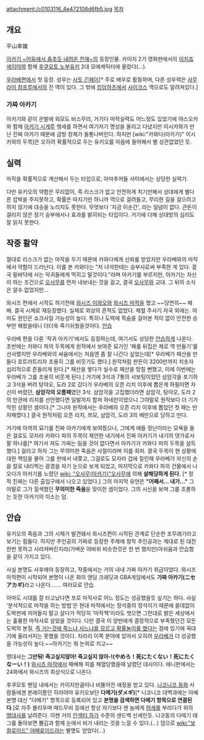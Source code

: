 attachment:/c0103116_4e472108d6fb5.jpg
[[목차]]
== 개요 ==
平山幸雄

[[아카기 ~어둠에서 춤추듯 내려온 천재~]]의 등장인물. 카이지 2기 영화판에서의 [[이치죠 세이야]]와 함께 [[후쿠모토 노부유키]] 2대 모에캐릭터에 올랐다(...).

[[우라베]]편에서 첫 등장. 성우는 [[사토 긴페이]][* 주로 배우로 활동하며, 다른 성우력은 [[사무라이 참프루]]에서의 진 역이 있다. 그 밖에 [[킹덤하츠]]에서 [[사이크스]] 역으로도 알려져있다.]

=== 가짜 아카기 ===
아카기와 같이 은발에 외모도 비스무리, 거기다 마작실력도 어느정도 있었기에 야스오카와 함께 [[아카기 시게루]] 행세를 하면서 여기저기 명성을 올리고 다녔지만 이시카와가 만난 진짜 아카기 때문에 금방 정체가 들통나버린다. 하지만 [wiki:"카와다(아카기)" 이시카와의 두목]은 오히려 확률적으로 두는 유키오를 마음에 들어해서 별 상관없었던 듯.

== 실력 ==
마작을 확률적으로 계산해서 두는 타입으로, 아마추어들 사이에서는 상당한 실력가. 

다만 유키오의 약함은 무리없이, 즉 리스크가 없고 안전하게 치기만해서 상대에게 별다른 압박을 주지못하고, 확률은 따지기만 하니까 역으로 걸려들고, 무리한 길을 걸으려고 하지 않기에 대승을 노리지도 못한다. 무엇보다 '지금 이순간', 라는 일념이 없다. 큰돈이 걸리지 않은 장기 승부에서나 효과를 밝히되는 타입이다. 거기에 더해 상대방의 심리도 잘 읽지 못한다.

== 작중 활약 ==
절대로 리스크가 없는 마작을 두기 때문에 카와다에게 신뢰를 받았지만 우라베와의 마작에서 약함이 드러난다. 이를 본 카와다는 "저 녀석한테는 승부사로써 부족한 게 있다. 결국 밑바닥에 사는 악귀들에게 먹히고 말것이다."라며 아카기를 부르지만, 아카기는 자신이 하는 조건으로 [[오사무]]를 먼저 내보내는 것을 걸고, 결국 [[오사무]]와 교대. 그 뒤의 소식은 알수 없었지만...

와시즈 편에서 시작도 하기전에 [[와시즈 이와오]]와 [[와시즈 마작]]을 했고 ~~당연히~~ 패배. 결국 시체로 재등장했다. 실제로 외상의 흔적도 없었다. 채혈 주사기 자국 외에는. 아마도 원인은 쇼크사일 가능성이 높다. 특히나 도박에 목숨을 걸어본 적이 없이 안전한 승부만 해왔을테니 더더욱 죽기쉬웠을것이다. [[안습]]

우라베 편을 다룬 '작귀 아카기'에서도 등장하는데, 여기서도 상당한 [[안습]]하게 나온다. 초반에는 카와다 파의 두목에게 원작에서 보여준 묘기인 '패를 뒤집은 채로 역 만들기'를 선사했지만 우라베와의 싸움에서는 처음엔 좀 잘 나간다 싶었는데[* 우라베가 패산을 만들다 흐트러트리자 조용히 그를 비웃기도 했다.] 원작처럼 판돈이 3200만까지 치솟자 심리적으로 흔들리게 된다.[* 패산을 쌓다가 실수로 패산을 망칠 뻔했고, 이에 이번에는 우라베가 그를 조용히 비웃게 된다.] 거기에 3삭과 7통의 샤보팅이었던 삼암각을 포기하고 3삭을 버려 탕야오, 도라 2로 갔다가 우라베의 오픈 리치 이후에 뽑은게 하필이면 자신이 버렸던, '''삼암각의 오름패'''였던 3삭. 삼암각을 고집했더라면 삼암각, 탕야오, 도라 2의 만관에 리치를 선언했다면 일발까지 합쳐 하네만이었으니 그야말로 원작보다 더 기가 막힌 상황인 셈이다.[* 그나마 원작에서는 우라베의 오픈 리치 이후에 뽑았던 첫 패는 만자패였다.] 결국 원작처럼 오픈 리치, 쯔모, 삼암각, 도라 3의 배만으로 당하고 만다.

거기에 아까의 묘기를 진짜 아카기에게 보여줬으나, 그에게 애들 장난이라는 모욕을 들은 걸로도 모자라 카와다 파의 두목이 제안한 내기에서 진짜 아카기가 내기의 댓가로서 팔 하나를[* 여기서 져도 가짜는 잃을 것이 없다면서 아카기가 카와다 파의 두목을 설득했다.] 걸라고 하자 그는 무의미한 죽음은 사절이라며 이를 회피. 결국 두목이 현 상황에 대한 책임을 물어 그를 판에서 내쫓고, 그걸로도 모자라 겁에 질린채 우라베가 자신의 손을 칼로 내리찍는 광경을 자기 눈으로 보게 되었고, 마지막으로 카와다 파의 건물에서 나오다가 아카기를 노렸던 [[wiki: "오사무(아카기)"오사무]]에 의해 '''살해당하게 된다.''' [* 정작 진짜는 다른 출입구에서 나오고 있었다.] 그의 마지막 유언은 '''"어째서... 내가..."''' 그야말로 그가 질색했던 '''무의미한 죽음'''을 맞이한 셈이었다. 그의 시신을 보며 그를 조롱하는 듯한 아카기의 미소는 덤.

== 안습 ==
유키오의 죽음과 그의 시체가 발견돼서 와시즈편이 시작된 관계로 단순한 조무래기라고 보기는 힘들다. 하지만 주인공의 가짜로 등장한 주제에 정작 주인공과는 제대로 된 대전 한번 못하고 사라져버린지라(가벼운 야바위 비슷한것은 한 번 했지만)아쉬움과 안습함을 같이 가지고 있다.

사실 본명도 사후에야 등장하고, 작중에서는 거의 내내 가짜 아카기 취급이었다. 와시즈 마작편이 시작되어 본명이 나온 화의 엔딩 크래딧과 GBA게임에서도 '''가짜 아카기(ニセアカギ)'''라고 나온다……. 여러모로 안습.

아마도 시대를 잘 타고났다면 프로 마작사로 어느 정도는 성공했을듯 싶기는 하다. 사실 '분석적으로 마작을 하는 방법'은 현대 마작에서는 정석중의 정석이기 때문에 쓸데없이 도박판에 끼어들지 말고 살다가 적당히 '마작책'이라도 썻으면 그런대로 밝은 세상에서는 훌륭한 마작사로 살았을 것이다. 다만 결국 이 양반에게 결정적으로 부족했던건 모든 도박의 본질, [[하라무라 노도카|즉 거는것에 죽느냐 사느냐를 모르고 확률놀이를 했다]]는 점에 있기에 꼭대기에 올라서지는 못했을 것이다. 차라리 이쪽 분야에 있어서 오히려 [[우라베]]가 더 성공했을 가능성이 높다.~~아카기는 뭐 논외로 치고~~

명대사는 '''그만둬! 죽고싶지않아! 죽고싶지 않아-!(やめろ！死にたくない！死にたくなーい！)''' [[와시즈 마작]]에서 패배해 피를 채혈당했을때 날렸던 대사이다. 애니판에서는 24화에서 와시즈의 회상식으로 나온다.

후쿠모토 팬덤 내에서는 카이지만큼이나 비뚤어진 애정을 받고 있다. [[니코니코 동화]] 사람들에겐 본래이름인 히라야마 유키오보단 '''다메기(ダメギ)'''[* 니코니코 대백과에는 아예 본명 대신 "다메기" 항목으로 등록되어 있고 '''본명을 검색하면 다메기 항목으로 연결된다'''.]로 자주 불리우며 매드무비 등에선 항상 자기보다 센 놈에게 [[허세]]를 부리다가 위의 [[명대사]]를 날려준다. 이젠 거의 [[인섹터 하가]] 수준의 샌드백 신세인듯. 니코동의 다메기 태그를 돌아보면 뿜김과 함께 눈에서 비가 내리는 것을 느낄 수 있다.(…) 덤으로 [[wiki:"보컬로이드" 야메로이드]]라는 별명도 얻었다(...)

